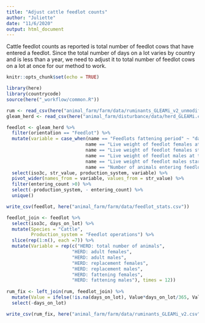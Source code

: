 ```yaml
---
title: "Adjust cattle feedlot counts"
author: "Juliette"
date: "11/6/2020"
output: html_document
---
```



Cattle feedlot counts as reported is total number of feedlot cows that have entered a feedlot. Since the total number of days on a lot varies by country and is less than a year, we need to adjust it to total number of feedlot cows on a lot at once for our method to work.

```r
knitr::opts_chunk$set(echo = TRUE)

library(here)
library(countrycode)
source(here("_workflow/common.R"))

rum <- read_csv(here("animal_farm/farm/data/ruminants_GLEAMi_v2_unmodified.csv"))
gleam_herd <- read_csv(here("animal_farm/disturbance/data/herd_GLEAMi.csv"))

```

```r

feedlot <- gleam_herd %>% 
  filter(orientation == "Feedlot") %>% 
  mutate(variable = case_when(name == "Feedlots fattening period" ~ "days_on_lot",
                             name == "Live weight of feedlot females at the end of the fattening period (Meat females feedlot)" ~ "kg_female_end",
                             name == "Live weight of feedlot females starting the fattening period (Meat females feedlot)"~ "kg_female_start",
                             name == "Live weight of feedlot males at the end of the fattening period (Meat males feedlot)" ~ "kg_male_end",
                             name == "Live weight of feedlot males starting the fattening period (Meat males feedlot)" ~ "kg_male_start",
                             name == "Number of animals entering feedlots" ~ "entering_count")) %>% 
  select(iso3c, str_value, production_system, variable) %>% 
  pivot_wider(names_from = variable, values_from = str_value) %>% 
  filter(entering_count >0) %>% 
  select(-production_system, - entering_count) %>% 
  unique()

write_csv(feedlot, here("animal_farm/farm/data/feedlot_stats.csv"))

```

```r

feedlot_join <- feedlot %>% 
  select(iso3c, days_on_lot) %>% 
  mutate(Species = "Cattle",
         Production_system = "Feedlot operations") %>% 
  slice(rep(1:n(), each =7)) %>% 
  mutate(Variable = rep(c("HERD: total number of animals",
                        "HERD: adult females",
                        "HERD: adult males",
                        "HERD: replacement females",
                        "HERD: replacement males",
                        "HERD: fattening females",
                        "HERD: fattening males"), times = 12)) 
  
rum_fix <- left_join(rum, feedlot_join) %>% 
  mutate(Value = ifelse(!is.na(days_on_lot), Value*days_on_lot/365, Value)) %>% 
  select(-days_on_lot)

write_csv(rum_fix, here("animal_farm/farm/data/ruminants_GLEAMi_v2.csv"))

```




